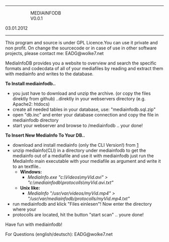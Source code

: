 ----

:::::	MEDIAINFODB
:::::	V0.0.1

03.01.2012
----


This program and source is under GPL Licence.You can use it private and 
non profit. On change the sourcecode or in case of use in other software 
projects, please contact me: EADG@wolke7.net


MediaInfoDB provides you a website to overview and search the specific 
formats and codecdata of all of your mediafiles by reading and extract 
them with mediainfo and writes to the database.


'''To Install mediainfodb..'''

* you just have to download and unzip the archive. (or copy the files direktly from github) ..direktly in your webservers directory (e.g. Apache2: htdocs)
* create all needed tables in your database, use: "mediainfodb.sql.zip"
* open "db.inc" and enter your database connection and copy the file in mediainfodb directory
* start your webserver and browse to /mediainfodb .. your done!



'''To Insert New MediaInfo To Your DB..'''
* download and install mediainfo (only the CLI Version!) from [http://mediainfo.sourceforge.net]
* unzip mediainfo(CLI) in a directory under mediainfodb to get the mediainfo out of a mediafile and use it with mediainfodb just run the MediaInfo main executable with your mediafile as argument and write it to an textfile..
** '''Windows: '''
*** ''MediaInfo.exe "c:\Videos\myVid.avi" > "c:\mediainfodb\protocolls\myVid.avi.txt"''
** '''Unix like: '''
***  ''MediaInfo "/usr/var/videos/myVid.mp4" > "/usr/var/mediainfodb/protocolls/myVid.mp4.txt"''
* run mediainfodb and klick "Files einlesen"! Now enter the directory where your 
* protocolls are located, hit the button "start scan" .. youre done!

Have fun with mediainfodb! 


For Questions (english/deutsch): EADG@wolke7.net  


